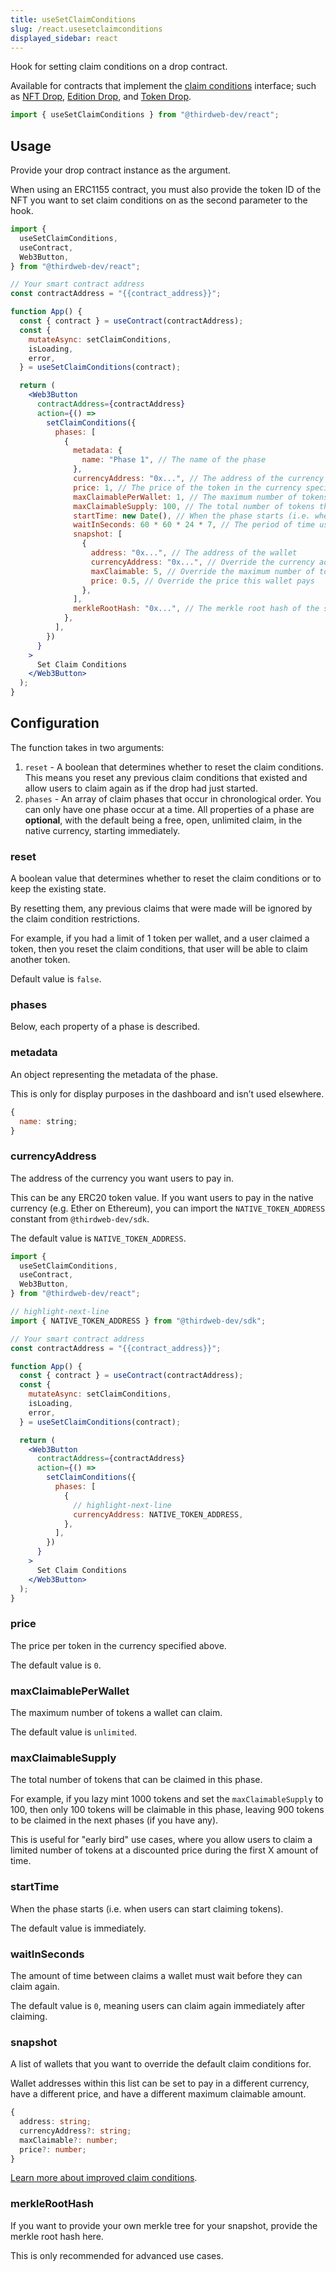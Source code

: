 ---
title: useSetClaimConditions
slug: /react.usesetclaimconditions
displayed_sidebar: react
---

Hook for setting claim conditions on a drop contract.

Available for contracts that implement the [claim conditions](/contractkit/interfaces/erc721claimablewithconditions)
interface; such as [NFT Drop](https://thirdweb.com/thirdweb.eth/DropERC721), [Edition Drop](https://thirdweb.com/thirdweb.eth/DropERC1155),
and [Token Drop](https://thirdweb.com/thirdweb.eth/DropERC20).

```jsx
import { useSetClaimConditions } from "@thirdweb-dev/react";
```

## Usage

Provide your drop contract instance as the argument.

When using an ERC1155 contract, you must also
provide the token ID of the NFT you want to
set claim conditions on as the second parameter to the hook.

```jsx
import {
  useSetClaimConditions,
  useContract,
  Web3Button,
} from "@thirdweb-dev/react";

// Your smart contract address
const contractAddress = "{{contract_address}}";

function App() {
  const { contract } = useContract(contractAddress);
  const {
    mutateAsync: setClaimConditions,
    isLoading,
    error,
  } = useSetClaimConditions(contract);

  return (
    <Web3Button
      contractAddress={contractAddress}
      action={() =>
        setClaimConditions({
          phases: [
            {
              metadata: {
                name: "Phase 1", // The name of the phase
              },
              currencyAddress: "0x...", // The address of the currency you want users to pay in
              price: 1, // The price of the token in the currency specified above
              maxClaimablePerWallet: 1, // The maximum number of tokens a wallet can claim
              maxClaimableSupply: 100, // The total number of tokens that can be claimed in this phase
              startTime: new Date(), // When the phase starts (i.e. when users can start claiming tokens)
              waitInSeconds: 60 * 60 * 24 * 7, // The period of time users must wait between repeat claims
              snapshot: [
                {
                  address: "0x...", // The address of the wallet
                  currencyAddress: "0x...", // Override the currency address this wallet pays in
                  maxClaimable: 5, // Override the maximum number of tokens this wallet can claim
                  price: 0.5, // Override the price this wallet pays
                },
              ],
              merkleRootHash: "0x...", // The merkle root hash of the snapshot
            },
          ],
        })
      }
    >
      Set Claim Conditions
    </Web3Button>
  );
}
```

## Configuration

The function takes in two arguments:

1. `reset` - A boolean that determines whether to reset the claim conditions.
   This means you reset any previous claim conditions that existed and allow users to claim again as if the drop had just started.
2. `phases` - An array of claim phases that occur in chronological order.
   You can only have one phase occur at a time.
   All properties of a phase are **optional**, with the default being a free, open,
   unlimited claim, in the native currency, starting immediately.

### reset

A boolean value that determines whether to reset the claim conditions or to keep the existing state.

By resetting them, any previous claims that were made will be ignored by the claim condition restrictions.

For example, if you had a limit of 1 token per wallet, and a user claimed a token, then you reset the claim conditions, that user will be able to claim another token.

Default value is `false`.

### phases

Below, each property of a phase is described.

### metadata

An object representing the metadata of the phase.

This is only for display purposes in the dashboard and isn&rsquo;t used elsewhere.

```jsx
{
  name: string;
}
```

### currencyAddress

The address of the currency you want users to pay in.

This can be any ERC20 token value.
If you want users to pay in the native currency (e.g. Ether on Ethereum),
you can import the `NATIVE_TOKEN_ADDRESS` constant from `@thirdweb-dev/sdk`.

The default value is `NATIVE_TOKEN_ADDRESS`.

```jsx
import {
  useSetClaimConditions,
  useContract,
  Web3Button,
} from "@thirdweb-dev/react";

// highlight-next-line
import { NATIVE_TOKEN_ADDRESS } from "@thirdweb-dev/sdk";

// Your smart contract address
const contractAddress = "{{contract_address}}";

function App() {
  const { contract } = useContract(contractAddress);
  const {
    mutateAsync: setClaimConditions,
    isLoading,
    error,
  } = useSetClaimConditions(contract);

  return (
    <Web3Button
      contractAddress={contractAddress}
      action={() =>
        setClaimConditions({
          phases: [
            {
              // highlight-next-line
              currencyAddress: NATIVE_TOKEN_ADDRESS,
            },
          ],
        })
      }
    >
      Set Claim Conditions
    </Web3Button>
  );
}
```

### price

The price per token in the currency specified above.

The default value is `0`.

### maxClaimablePerWallet

The maximum number of tokens a wallet can claim.

The default value is `unlimited`.

### maxClaimableSupply

The total number of tokens that can be claimed in this phase.

For example, if you lazy mint 1000 tokens and set the `maxClaimableSupply` to 100,
then only 100 tokens will be claimable in this phase, leaving 900 tokens to be claimed in the next phases (if you have any).

This is useful for "early bird" use cases, where you allow users to claim a limited number of tokens at a discounted price during
the first X amount of time.

### startTime

When the phase starts (i.e. when users can start claiming tokens).

The default value is immediately.

### waitInSeconds

The amount of time between claims a wallet must wait before they can claim again.

The default value is `0`, meaning users can claim again immediately after claiming.

### snapshot

A list of wallets that you want to override the default claim conditions for.

Wallet addresses within this list can be set to pay in a
different currency, have a different price, and have a different maximum claimable amount.

```ts
{
  address: string;
  currencyAddress?: string;
  maxClaimable?: number;
  price?: number;
}
```

[Learn more about improved claim conditions](https://blog.thirdweb.com/announcing-improved-claim-conditions/).

### merkleRootHash

If you want to provide your own merkle tree for your snapshot, provide the merkle root hash here.

This is only recommended for advanced use cases.
